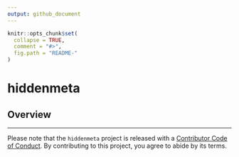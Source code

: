 ```yaml
---
output: github_document
---
```


```r
knitr::opts_chunk$set(
  collapse = TRUE,
  comment = "#>",
  fig.path = "README-"
)
```

# hiddenmeta

## Overview



---

Please note that the `hiddenmeta` project is released with a [Contributor Code of Conduct](https://tidyr.tidyverse.org/CODE_OF_CONDUCT.html). By contributing to this project, you agree to abide by its terms.
